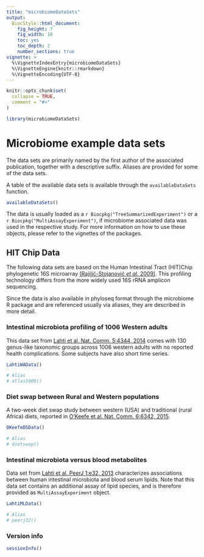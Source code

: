 ```yaml
---
title: "microbiomeDataSets"
output: 
  BiocStyle::html_document:
    fig_height: 7
    fig_width: 10
    toc: yes
    toc_depth: 2
    number_sections: true
vignette: >
  %\VignetteIndexEntry{microbiomeDataSets}
  %\VignetteEngine{knitr::rmarkdown}
  %\VignetteEncoding{UTF-8}
---
```


```r
knitr::opts_chunk$set(
  collapse = TRUE,
  comment = "#>"
)
```

```r
library(microbiomeDataSets)
```

# Microbiome example data sets

The data sets are primarily named by the first author of the
associated publication, together with a descriptive suffix. Aliases
are provided for some of the data sets.

A table of the available data sets is available through the `availableDataSets`
function.

```r
availableDataSets()
```

The data is usually loaded as a `r Biocpkg("TreeSummarizedExperiment")` or a
`r Biocpkg("MultiAssayExperiment")`, if microbiome associated data was used
in the respective study. For more information on how to use these objects,
please refer to the vignettes of the packages.

## HIT Chip Data

The following data sets are based on the Human Intestinal Tract (HIT)Chip
phylogenetic 16S microarray [(Rajilić-Stojanović _et al._
2009)](https://doi.org/10.1111/j.1462-2920.2009.01900.x). This profiling
technology differs from the more widely used 16S rRNA amplicon sequencing.

Since the data is also available in phyloseq format through the microbiome R
package and are referenced usually via aliases, they are described in more
detail.

### Intestinal microbiota profiling of 1006 Western adults

This data set from
[Lahti et al. Nat. Comm. 5:4344, 2014](https://doi.org/10.1038/ncomms5344)
comes with 130 genus-like taxonomic groups across 1006 western adults with no
reported health complications. Some subjects have also short time series.

```r
LahtiWAData()

# Alias
# atlas1006()
```

### Diet swap between Rural and Western populations

A two-week diet swap study between western (USA) and traditional (rural Africa)
diets, reported in
[O'Keefe et al. Nat. Comm. 6:6342, 2015](http://dx.doi.org/10.1038/ncomms7342).

```r
OKeefeDSData()

# Alias
# dietswap()
```

### Intestinal microbiota versus blood metabolites

Data set from [Lahti et al. PeerJ 1:e32, 2013](https://doi.org/10.7717/peerj.32)
characterizes associations between human intestinal microbiota and blood serum
lipids. Note that this data set contains an additional assay of lipid species,
and is therefore provided as `MultiAssayExperiment` object.

```r
LahtiMLData()

# Alias
# peerj32()
```


### Version info


```r
sessionInfo()
```

